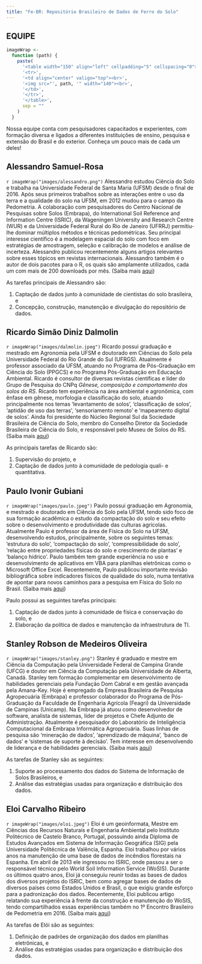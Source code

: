 ```yaml
---
title: "Fe-BR: Repositório Brasileiro de Dados de Ferro do Solo"
---
```


## EQUIPE

```r
imageWrap <-
  function (path) {
    paste(
      '<table width="150" align="left" cellpadding="5" cellspacing="0">',
      '<tr>',
      '<td align="center" valign="top"><br>',
      '<img src="', path, '" width="140"><br>',
      '</td>',
      '</tr>',
      '</table>',
      sep = ""
    )
  }
```

Nossa equipe conta com pesquisadores capacitados e experientes, com formação diversa e ligados a diferentes
instituições de ensino, pesquisa e extensão do Brasil e do exterior. Conheça um pouco mais de cada um deles!

## Alessandro Samuel-Rosa

`r imageWrap("images/alessandro.png")`
Alessandro estudou Ciência do Solo e trabalha na Universidade Federal de Santa Maria (UFSM) desde o final de 
2016. Após seus primeiros trabalhos sobre as interações entre o uso da terra e a qualidade do solo na UFSM, em
2012 mudou para o campo da Pedometria. A colaboração com pesquisadores do Centro Nacional de Pesquisas sobre
Solos (Embrapa), do International Soil Reference and Information Centre (ISRIC), da Wageningen University and
Research Centre (WUR) e da Universidade Federal Rural do Rio de Janeiro (UFRRJ) permitiu-lhe dominar múltiplos
métodos e técnicas pedométricas. Seu principal interesse científico é a modelagem espacial do solo com foco em
estratégias de amostragem, seleção e calibração de modelos e análise de incerteza. Alessandro publicou 
recentemente alguns artigos relevantes sobre esses tópicos em revistas internacionais. Alessandro também é o
autor de dois pacotes para o R, os quais são amplamente utilizados, cada um com mais de 200 downloads por mês.
(Saiba mais [aqui](http://lattes.cnpq.br/1609751519717461))

As tarefas principais de Alessandro são:

1. Captação de dados junto à comunidade de cientistas do solo brasileira, e
2. Concepção, construção, manutenção e divulgação do repositório de dados.

## Ricardo Simão Diniz Dalmolin

`r imageWrap("images/dalmolin.jpeg")`
Ricardo possui graduação e mestrado em Agronomia pela UFSM e doutorado em Ciências do Solo pela Universidade
Federal do Rio Grande do Sul (UFRGS). Atualmente é professor associado da UFSM, atuando no Programa de
Pós-Graduação em Ciência do Solo (PPGCS) e no Programa Pós-Graduação em Educação Ambiental. Ricardo é 
consultor de diversas revistas científicas e líder do Grupo de Pesquisa do CNPq *Gênese, composição e
comportamento dos solos do RS*. Ricardo tem experiência na área ambiental e agronômica, com ênfase em gênese, 
morfologia e classificação do solo, atuando principalmente nos temas 'levantamento de solos', 'classificação 
de solos', 'aptidão de uso das terras', 'sensoriamento remoto' e 'mapeamento digital de solos'. Ainda foi 
presidente do Núcleo Regional Sul da Sociedade Brasileira de Ciência do Solo, membro do Conselho Diretor da
Sociedade Brasileira de Ciência do Solo, e responsável pelo Museu de Solos do RS. (Saiba mais 
[aqui](http://lattes.cnpq.br/3735884911693854))

As principais tarefas de Ricardo são:

1. Supervisão do projeto, e
2. Captação de dados junto à comunidade de pedologia quali- e quantitativa.

## Paulo Ivonir Gubiani

`r imageWrap("images/paulo.jpeg")`
Paulo possui graduação em Agronomia, e mestrado e doutorado em Ciência do Solo pela UFSM, tendo sido foco de
sua formação acadêmica o estudo da compactação do solo e seu efeito sobre o desenvolvimento e produtividade 
das culturas agrícolas. Atualmente Paulo é professor da área de Física do Solo na UFSM, desenvolvendo estudos, 
principalmente, sobre os seguintes temas: 'estrutura do solo', 'compactação do solo', 'compressibilidade do
solo', 'relação entre propriedades físicas do solo e crescimento de plantas' e 'balanço hídrico'. Paulo também
tem grande experiência no uso e desenvolvimento de aplicativos em VBA para planilhas eletrônicas como o 
Microsoft Office Excel. Recentemente, Paulo publicou importante revisão bibliográfica sobre indicadores 
físicos de qualidade do solo, numa tentativa de apontar para novos caminhos para a pesquisa em Física do Solo
no Brasil. (Saiba mais [aqui](http://lattes.cnpq.br/7251203817503318))

Paulo possui as seguintes tarefas principais:

1. Captação de dados junto à comunidade de física e conservação do solo, e 
2. Elaboração da política de dados e manutenção da infraestrutura de TI.

<!--
## Jessé Rodrigo Fink

`r imageWrap("images/jesse.jpg")`
Jessé possui graduação em Agronomia pela Universidade Federal de Santa Maria (UFSM) e mestrado e doutorado em
Ciências do Solo pela Universidade Federal do Rio Grande do Sul (UFRGS). Atualmente é professor do Instituto
Federal do Paraná (IFPR), Campus Palmas, onde ministra disciplinas na área de Ciência do Solo. Jessé
desenvolveu seu mestrado e doutorado com pesquisas relacionadas à mineralogia do solo, especificamente à
adsorção de fósforo e mineralogia de óxidos de ferro. O doutorado sanduíche na Universidad de Córdoba
(Espanha) permitiu sua atuação/aprofundamento do conhecimento de técnicas espectroscópicas para o estudo de
mineralogia de óxidos de ferro. Atualmente, Jessé tem desenvolvidos trabalhos na área de interface entre
mineralogia e química do solo. Ainda, Jessé publicou recentemente trabalhos e revisões relacionando a
importância da matéria orgânica na mineralogia e adsorção de fósforo no solo. (Saiba mais
[aqui](http://lattes.cnpq.br/7275681112534211))

As tarefas principais de Jessé são:

1. Captação de dados junto à comunidade de química e mineralogia do solo, e
2. Definição de estratégias para harmonização dos dados em relação a métodos de referência.
-->

## Stanley Robson de Medeiros Oliveira

`r imageWrap("images/stanley.png")`
Stanley é graduado e mestre em Ciência da Computação pela Universidade Federal de Campina Grande (UFCG) e 
doutor em Ciência da Computação pela Universidade de Alberta, Canadá. Stanley tem formação complementar em 
desenvolvimento de habilidades gerenciais pela Fundação Dom Cabral e em gestão avançada pela Amana-Key. Hoje 
é empregado da Empresa Brasileira de Pesquisa Agropecuária (Embrapa) e professor colaborador do Programa de 
Pós-Graduação da Faculdade de Engenharia Agrícola (Feagri) da Universidade de Campinas (Unicamp). Na Embrapa 
já atuou como desenvolvedor de software, analista de sistemas, líder de projetos e Chefe Adjunto de 
Administração. Atualmente é pesquisador do Laboratório de Inteligência Computacional da Embrapa Informática 
Agropecuária. Suas linhas de pesquisa são 'mineração de dados', 'aprendizado de máquina', 'banco de dados' e 
'sistemas de suporte à decisão'. Tem interesse em desenvolvendo de liderança e de habilidades gerenciais. 
(Saiba mais [aqui](http://lattes.cnpq.br/5321244029568287))

As tarefas de Stanley são as seguintes:

1. Suporte ao processamento dos dados do Sistema de Informação de Solos Brasileiros, e
2. Análise das estratégias usadas para organização e distribuição dos dados.

## Eloi Carvalho Ribeiro

`r imageWrap("images/eloi.jpeg")`
Eloi é um geoinformata, Mestre em Ciências dos Recursos Naturais e Engenharia Ambiental pelo Instituto 
Politécnico de Castelo Branco, Portugal, possuindo ainda Diploma de Estudos Avançados em Sistema de Informação
Geográfica (SIG) pela Universidade Politécnica de Valência, Espanha. Eloi trabalhou por vários anos na 
manutenção de uma base de dados de incêndios florestais na Espanha. Em abril de 2013 ele ingressou no ISRIC, 
onde passou a ser o responsável técnico pelo World Soil Information Service (WoSIS). Durante os últimos quatro
anos, Eloi já conseguiu reunir todas as bases de dados dos diversos projetos do ISRIC, bem como agregar bases
de dados de diversos países como Estados Unidos e Brasil, o que exigiu grande esforço para a padronização dos
dados. Recentemente, Eloi publicou artigo relatando sua experiência à frente da construção e manutenção do
WoSIS, tendo compartilhados essas experiências também no 1º Encontro Brasileiro de Pedometria em 2016. (Saiba 
mais [aqui](http://www.isric.org/staff/E.%20%28Eloi%29%20Ribeiro))

As tarefas de Elói são as seguintes:

1. Definição de padrões de organização dos dados em planilhas eletrônicas, e  
2. Análise das estratégias usadas para organização e distribuição dos dados.
